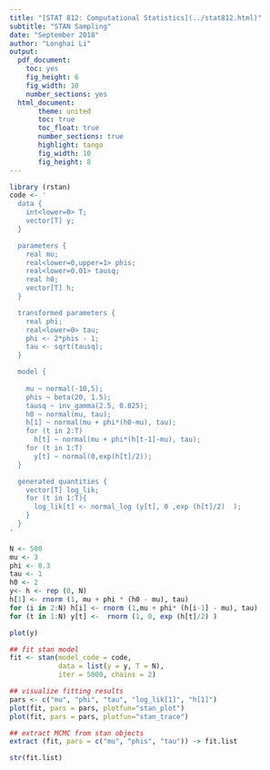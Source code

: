 ```yaml
---
title: "[STAT 812: Computational Statistics](../stat812.html)"
subtitle: "STAN Sampling"
date: "September 2018"
author: "Longhai Li"
output:
  pdf_document:
    toc: yes
    fig_height: 6
    fig_width: 10
    number_sections: yes
  html_document:
       theme: united
       toc: true
       toc_float: true
       number_sections: true
       highlight: tango
       fig_width: 10
       fig_height: 8
---
```


```r

library (rstan)
code <- '
  data {
    int<lower=0> T;
    vector[T] y;
  }

  parameters { 
    real mu;
    real<lower=0,upper=1> phis;
    real<lower=0.01> tausq;
    real h0;
    vector[T] h;
  }

  transformed parameters {
    real phi;
    real<lower=0> tau;
    phi <- 2*phis - 1;
    tau <- sqrt(tausq);
  }

  model {
    
    mu ~ normal(-10,5);
    phis ~ beta(20, 1.5);
    tausq ~ inv_gamma(2.5, 0.025);
    h0 ~ normal(mu, tau);
    h[1] ~ normal(mu + phi*(h0-mu), tau);
    for (t in 2:T)
      h[t] ~ normal(mu + phi*(h[t-1]-mu), tau);
    for (t in 1:T)
      y[t] ~ normal(0,exp(h[t]/2)); 
  }

  generated quantities {
    vector[T] log_lik;
    for (t in 1:T){
      log_lik[t] <- normal_log (y[t], 0 ,exp (h[t]/2)  );
    }
  }
'

N <- 500
mu <- 3
phi <- 0.3
tau <- 1
h0 <- 2
y<- h <- rep (0, N)
h[1] <- rnorm (1, mu + phi * (h0 - mu), tau)
for (i in 2:N) h[i] <- rnorm (1,mu + phi* (h[i-1] - mu), tau)
for (t in 1:N) y[t] <-  rnorm (1, 0, exp (h[t]/2) )

plot(y)

## fit stan model
fit <- stan(model_code = code, 
            data = list(y = y, T = N), 
    	    iter = 5000, chains = 2)

## visualize fitting results
pars <- c("mu", "phi", "tau", "log_lik[1]", "h[1]")
plot(fit, pars = pars, plotfun="stan_plot")
plot(fit, pars = pars, plotfun="stan_trace")

## extract MCMC from stan objects
extract (fit, pars = c("mu", "phis", "tau")) -> fit.list

str(fit.list)

```


